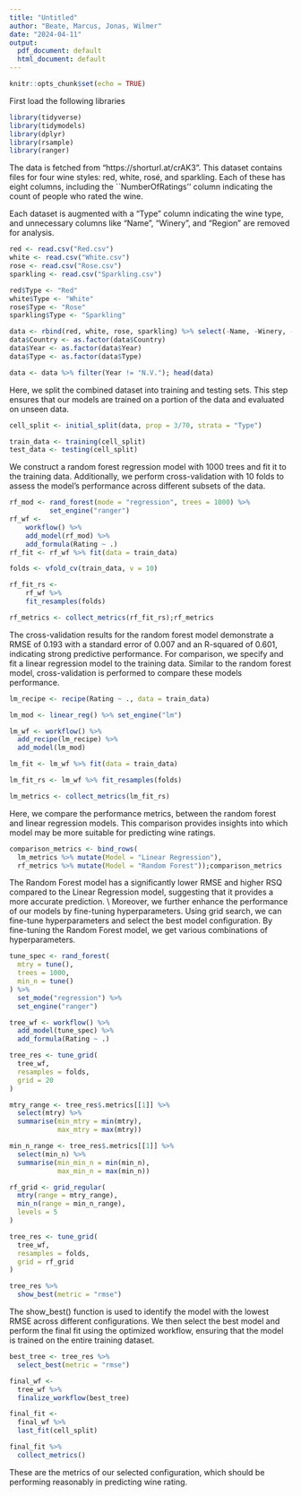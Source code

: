 ```yaml
---
title: "Untitled"
author: "Beate, Marcus, Jonas, Wilmer"
date: "2024-04-11"
output:
  pdf_document: default
  html_document: default
---
```


```r
knitr::opts_chunk$set(echo = TRUE)
```
First load the following libraries
```r
library(tidyverse)
library(tidymodels)
library(dplyr)
library(rsample)
library(ranger)
```
The data is fetched from "https://shorturl.at/crAK3". 
This dataset contains files for four wine styles: red, white, rosé, and sparkling. 
Each of these has eight columns, including the ``NumberOfRatings'' column indicating the count of people who rated the wine. 

Each dataset is augmented with a "Type" column indicating the wine type, and unnecessary columns like "Name", "Winery", and "Region" are removed for analysis.

```r
red <- read.csv("Red.csv")
white <- read.csv("White.csv")
rose <- read.csv("Rose.csv")
sparkling <- read.csv("Sparkling.csv")

red$Type <- "Red"
white$Type <- "White"
rose$Type <- "Rose"
sparkling$Type <- "Sparkling"

data <- rbind(red, white, rose, sparkling) %>% select(-Name, -Winery, -Region)
data$Country <- as.factor(data$Country)
data$Year <- as.factor(data$Year)
data$Type <- as.factor(data$Type)

data <- data %>% filter(Year != "N.V."); head(data)
```
Here, we split the combined dataset into training and testing sets. This step ensures that our models are trained on a portion of the data and evaluated on unseen data.
```r
cell_split <- initial_split(data, prop = 3/70, strata = "Type")

train_data <- training(cell_split)
test_data <- testing(cell_split)
```
We construct a random forest regression model with 1000 trees and fit it to the training data. Additionally, we perform cross-validation with 10 folds to assess the model's performance across different subsets of the data.
```r
rf_mod <- rand_forest(mode = "regression", trees = 1000) %>% 
          set_engine("ranger")
rf_wf <-
    workflow() %>%
    add_model(rf_mod) %>%
    add_formula(Rating ~ .)
rf_fit <- rf_wf %>% fit(data = train_data)

folds <- vfold_cv(train_data, v = 10)

rf_fit_rs <-
    rf_wf %>%
    fit_resamples(folds)

rf_metrics <- collect_metrics(rf_fit_rs);rf_metrics
```
The cross-validation results for the random forest model demonstrate a RMSE of 0.193 with a standard error of 0.007 and an R-squared of 0.601, indicating strong predictive performance.
For comparison, we specify and fit a linear regression model to the training data. Similar to the random forest model, cross-validation is performed to compare these models performance.
```r
lm_recipe <- recipe(Rating ~ ., data = train_data)

lm_mod <- linear_reg() %>% set_engine("lm")

lm_wf <- workflow() %>%
  add_recipe(lm_recipe) %>%
  add_model(lm_mod)

lm_fit <- lm_wf %>% fit(data = train_data)

lm_fit_rs <- lm_wf %>% fit_resamples(folds)

lm_metrics <- collect_metrics(lm_fit_rs)
```
Here, we compare the performance metrics, between the random forest and linear regression models. This comparison provides insights into which model may be more suitable for predicting wine ratings.
```r
comparison_metrics <- bind_rows(
  lm_metrics %>% mutate(Model = "Linear Regression"),
  rf_metrics %>% mutate(Model = "Random Forest"));comparison_metrics
```
The Random Forest model has a significantly lower RMSE and higher RSQ compared to the Linear Regression model, suggesting that it provides a more accurate prediction. \\
Moreover, we further enhance the performance of our models by fine-tuning hyperparameters. Using grid search, we can fine-tune hyperparameters and select the best model configuration. By fine-tuning the Random Forest model, we get various combinations of hyperparameters.
```r
tune_spec <- rand_forest(
  mtry = tune(),
  trees = 1000,
  min_n = tune()
) %>%
  set_mode("regression") %>%
  set_engine("ranger")

tree_wf <- workflow() %>%
  add_model(tune_spec) %>%
  add_formula(Rating ~ .)

tree_res <- tune_grid(
  tree_wf,
  resamples = folds,
  grid = 20
)

mtry_range <- tree_res$.metrics[[1]] %>%
  select(mtry) %>%
  summarise(min_mtry = min(mtry),
            max_mtry = max(mtry))

min_n_range <- tree_res$.metrics[[1]] %>%
  select(min_n) %>%
  summarise(min_min_n = min(min_n),
            max_min_n = max(min_n))

rf_grid <- grid_regular(
  mtry(range = mtry_range),
  min_n(range = min_n_range),
  levels = 5
)

tree_res <- tune_grid(
  tree_wf,
  resamples = folds,
  grid = rf_grid
)

tree_res %>%
  show_best(metric = "rmse")

```
The show_best() function is used to identify the model with the lowest RMSE across different configurations. We then select the best model and perform the final fit using the optimized workflow, ensuring that the model is trained on the entire training dataset.

```r
best_tree <- tree_res %>%
  select_best(metric = "rmse")

final_wf <- 
  tree_wf %>% 
  finalize_workflow(best_tree)

final_fit <- 
  final_wf %>%
  last_fit(cell_split)

final_fit %>%
  collect_metrics()
```
These are the metrics of our selected configuration, which should be performing reasonably in predicting wine rating.